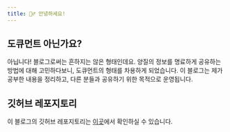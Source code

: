 ```yaml
---
title: 🙇‍♂️ 안녕하세요!
---
```


## 도큐먼트 아닌가요?

아닙니다! 블로그로써는 흔하지는 않은 형태인데요. 양질의 정보를 명료하게 공유하는 방법에 대해 고민하다보니, 도큐먼트의 형태를 차용하게 되었습니다. 이 블로그는 제가 공부한 내용을 정리하고, 다른 분들과 공유하기 위한 목적으로 운영됩니다.

## 깃허브 레포지토리

이 블로그의 깃허브 레포지토리는 [이곳](https://github.com/ho991217/blog)에서 확인하실 수 있습니다.
